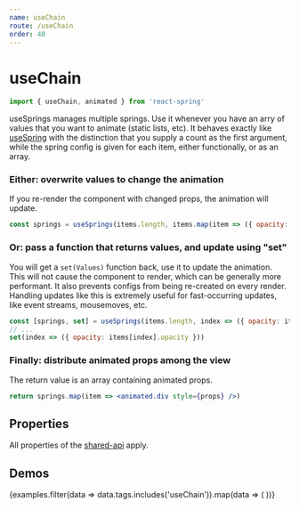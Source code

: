 ```yaml
---
name: useChain
route: /useChain
order: 40
---
```



# useChain

```js
import { useChain, animated } from 'react-spring'
```

useSprings manages multiple springs. Use it whenever you have an arry of values that you want to animate (static lists, etc). It behaves exactly like [useSpring](/useSpring) with the distinction that you supply a count as the first argument, while the spring config is given for each item, either functionally, or as an array. 

### Either: overwrite values to change the animation

If you re-render the component with changed props, the animation will update.

```jsx
const springs = useSprings(items.length, items.map(item => ({ opacity: item.opacity }))
```

### Or: pass a function that returns values, and update using "set"

You will get a `set(Values)` function back, use it to update the animation. This will not cause the component to render, which can be generally more performant. It also prevents configs from being re-created on every render. Handling updates like this is extremely useful for fast-occurring updates, like event streams, mousemoves, etc.

```jsx
const [springs, set] = useSprings(items.length, index => ({ opacity: items[index].opacity }))
// ...
set(index => ({ opacity: items[index].opacity }))
```

### Finally: distribute animated props among the view

The return value is an array containing animated props.

```jsx
return springs.map(item => <animated.div style={props} />)
```

## Properties

All properties of the [shared-api](/api) apply.

## Demos

<DemoGrid padding={0}>
  {examples.filter(data => data.tags.includes('useChain')).map(data => (
    <Demo
      key={data.name}
      {...data}
      import={import('../examples/demos/' + data.name)}
    />
  ))}
</DemoGrid>